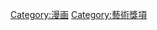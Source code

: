 {{Catnav|頁面分類|人类社会|经济|产业|娱乐|漫画}}
{{Catnav|頁面分類|人类社会|科技|印刷|書籍|漫画}}
{{Catnav|頁面分類|人类社会|生活|文化|艺术|漫画}}
{{Catnav|頁面分類|人类社会|生活|文化|娱乐|漫画}}
{{Catnav|頁面分類|人类社会|生活|娱乐|漫画}}
{{Catnav|頁面分類|人类社会|文化|艺术|漫画}}
{{Catnav|頁面分類|人类社会|文化|文学|書籍|漫画}}
{{Catnav|頁面分類|人类社会|文化|娱乐|漫画}}
{{Catnav|頁面分類|人文學科|艺术|文学|書籍|漫画}}
{{Catnav|頁面分類|人文學科|艺术|漫画}}
{{Catnav|頁面分類|人文學科|文学|書籍|漫画}}
{{Catnav|頁面分類|人类社会|競賽|獎項}}
{{Catnav|頁面分類|人类社会|生活|娱乐|競賽|獎項}}
{{Catnav|頁面分類|人类社会|獎勵|獎項}}
{{Catnav|頁面分類|人类社会|文化|娱乐|競賽|獎項}}

[[Category:漫画|Category:漫画]]
[[Category:藝術獎項|Category:藝術獎項]]